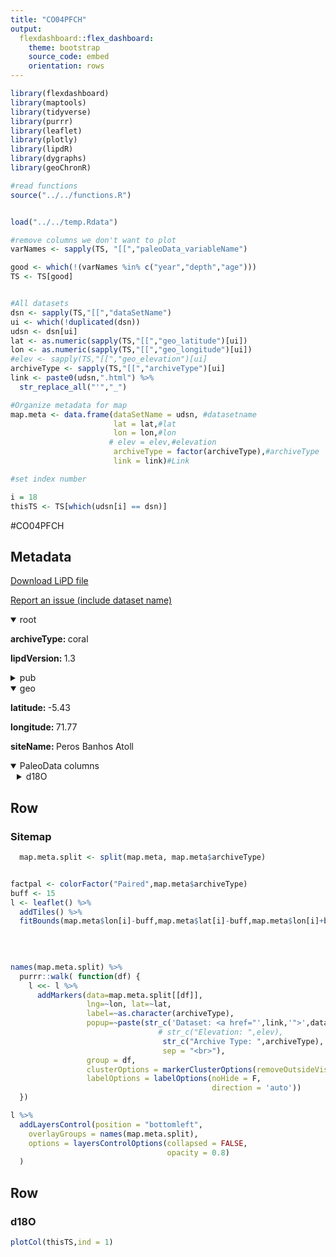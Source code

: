 ```yaml
---
title: "CO04PFCH"
output: 
  flexdashboard::flex_dashboard:
    theme: bootstrap
    source_code: embed
    orientation: rows
---
```


```r
library(flexdashboard)
library(maptools)
library(tidyverse)
library(purrr)
library(leaflet)
library(plotly)
library(lipdR)
library(dygraphs)
library(geoChronR)

#read functions
source("../../functions.R")


load("../../temp.Rdata")

#remove columns we don't want to plot
varNames <- sapply(TS, "[[","paleoData_variableName")

good <- which(!(varNames %in% c("year","depth","age")))
TS <- TS[good]


#All datasets
dsn <- sapply(TS,"[[","dataSetName")
ui <- which(!duplicated(dsn))
udsn <- dsn[ui]
lat <- as.numeric(sapply(TS,"[[","geo_latitude")[ui])
lon <- as.numeric(sapply(TS,"[[","geo_longitude")[ui])
#elev <- sapply(TS,"[[","geo_elevation")[ui]
archiveType <- sapply(TS,"[[","archiveType")[ui]
link <- paste0(udsn,".html") %>% 
  str_replace_all("'","_")

#Organize metadata for map
map.meta <- data.frame(dataSetName = udsn, #datasetname
                       lat = lat,#lat
                       lon = lon,#lon
                      # elev = elev,#elevation
                       archiveType = factor(archiveType),#archiveType
                       link = link)#Link

#set index number

i = 18
thisTS <- TS[which(udsn[i] == dsn)]
```
#CO04PFCH

Metadata {.sidebar}
-------------------------------------
[Download LiPD file](CO04PFCH.lpd)
            

[Report an issue (include dataset name)](https://github.com/nickmckay/LiPDverse/issues)

<details open style="margin-left: 0px">
<summary>root</summary>
<p style="margin-left: 0px"><strong>archiveType: </strong>coral
<p style="margin-left: 0px"><strong>lipdVersion: </strong>1.3
</details>
<details>
<summary>pub</summary>
<details style="margin-left: 10px">
<summary>pub1</summary>
<p style="margin-left: 10px"><strong>author: </strong>Pfeiffer, M., W.-C. Dullo, and A. Eisenhauer
<p style="margin-left: 10px"><strong>pubYear: </strong>2004
<p style="margin-left: 10px"><strong>DOI: </strong>10.1016/j.yqres.2004.02.009
</details>
<details style="margin-left: 10px">
<summary>pub2</summary>
<p style="margin-left: 10px"><strong>author: </strong>Pfeiffer, M.
<p style="margin-left: 10px"><strong>pubYear: </strong>2004
</details>
<details style="margin-left: 10px">
<summary>pub3</summary>
<p style="margin-left: 10px"><strong>author: </strong>Pfeiffer, M.
<p style="margin-left: 10px"><strong>pubYear: </strong>2004
</details>
<details style="margin-left: 10px">
<summary>pub4</summary>
</details>
</details>
<details open style="margin-left: 0px">
<summary>geo</summary>
<p style="margin-left: 0px"><strong>latitude: </strong>-5.43
<p style="margin-left: 0px"><strong>longitude: </strong>71.77
<p style="margin-left: 0px"><strong>siteName: </strong>Peros Banhos Atoll
</details>
<details open>
<summary>PaleoData columns</summary>
<details style="margin-left: 10px">
<summary>d18O</summary>
<p style="margin-left: 10px"><strong>TSid: </strong>CO04PFCH02A
<p style="margin-left: 10px"><strong>variableName: </strong>d18O
<p style="margin-left: 10px"><strong>units: </strong>permil
<p style="margin-left: 10px"><strong>description: </strong>carbonate
<details>
<summary>interpretation</summary>
<details style="margin-left: 20px">
<summary>1</summary>
<p style="margin-left: 20px"><strong>basis: </strong>We find strong correlations between coral y18O, precipitation, and OLR, but also between coral y18O and SST
<p style="margin-left: 20px"><strong>interpDirection: </strong>decrease/increase
<p style="margin-left: 20px"><strong>scope: </strong>climate
<p style="margin-left: 20px"><strong>variable: </strong>temperature and salinity
<p style="margin-left: 20px"><strong>variableDetail: </strong>sea surface
</details>
<details style="margin-left: 20px">
<summary>2</summary>
<p style="margin-left: 20px"><strong>basis: </strong>However, over the entire time interval compared, maximum variations of mean summer SST are 1jC, which would account for approximately 0.20x in coral y18O (Juillet- Leclerc and Schmidt, 2001). Over the same period, mean summer coral y18O varies by as much as 0.7x (GIM) and 0.4x (COI-5) (Fig. 4); i.e., the maximum SST contribution to the coral isotopic signal is 29% (GIM) and 50% (COI-5)
<p style="margin-left: 20px"><strong>direction: </strong>decrease
<p style="margin-left: 20px"><strong>fraction: </strong>29%
<p style="margin-left: 20px"><strong>inferredMaterial: </strong>seawater
<p style="margin-left: 20px"><strong>integrationTime: </strong>2
<p style="margin-left: 20px"><strong>integrationTimeBasis: </strong>A simple chronology based on these density bands in both corals temporally aligned anomalous 18O-depleted years precisely in the same years (e.g., 1972?1973, 1982? 1983). During these years, there were noted positive precipitation and/or SST anomalies. We then assigned February 15 to the most negative isotopic values. This is, on average, the wettest month. We then interpolated linearly between the anchor points to obtain bimonthly records of coral y18O.
<p style="margin-left: 20px"><strong>integrationTimeUnits: </strong>month
<p style="margin-left: 20px"><strong>mathematicalRelation: </strong>linear
<p style="margin-left: 20px"><strong>rank: </strong>2
<p style="margin-left: 20px"><strong>scope: </strong>isotope
<p style="margin-left: 20px"><strong>variable: </strong>Temperature_water
</details>
<details style="margin-left: 20px">
<summary>3</summary>
<p style="margin-left: 20px"><strong>basis: </strong>Core GIM correlates more strongly with precipitation and OLR than COI-5 (Table 1). Note that years of high rainfall coincide with years of large negative coral y18O anomalies in the wet season (and high amplitudes of the annual cycle,
<p style="margin-left: 20px"><strong>direction: </strong>increase
<p style="margin-left: 20px"><strong>inferredMaterial: </strong>seawater
<p style="margin-left: 20px"><strong>integrationTime: </strong>2
<p style="margin-left: 20px"><strong>integrationTimeBasis: </strong>A simple chronology based on these density bands in both corals temporally aligned anomalous 18O-depleted years precisely in the same years (e.g., 1972?1973, 1982? 1983). During these years, there were noted positive precipitation and/or SST anomalies. We then assigned February 15 to the most negative isotopic values. This is, on average, the wettest month. We then interpolated linearly between the anchor points to obtain bimonthly records of coral y18O.
<p style="margin-left: 20px"><strong>integrationTimeUnits: </strong>month
<p style="margin-left: 20px"><strong>mathematicalRelation: </strong>linear
<p style="margin-left: 20px"><strong>rank: </strong>1
<p style="margin-left: 20px"><strong>scope: </strong>isotope
<p style="margin-left: 20px"><strong>variable: </strong>Salinity_water
</details>
</details>
</details>

Row
-----------------------------------------------------------------------

### Sitemap

```r
  map.meta.split <- split(map.meta, map.meta$archiveType)


factpal <- colorFactor("Paired",map.meta$archiveType)
buff <- 15
l <- leaflet() %>% 
  addTiles() %>% 
  fitBounds(map.meta$lon[i]-buff,map.meta$lat[i]-buff,map.meta$lon[i]+buff,map.meta$lat[i]+buff)
  

  
  
names(map.meta.split) %>%
  purrr::walk( function(df) {
    l <<- l %>%
      addMarkers(data=map.meta.split[[df]],
                 lng=~lon, lat=~lat,
                 label=~as.character(archiveType),
                 popup=~paste(str_c('Dataset: <a href="',link,'">',dataSetName,'</a>'),
                                 # str_c("Elevation: ",elev),
                                  str_c("Archive Type: ",archiveType),
                                  sep = "<br>"),
                 group = df,
                 clusterOptions = markerClusterOptions(removeOutsideVisibleBounds = F),
                 labelOptions = labelOptions(noHide = F,
                                             direction = 'auto'))
  })

l %>%
  addLayersControl(position = "bottomleft",
    overlayGroups = names(map.meta.split),
    options = layersControlOptions(collapsed = FALSE,
                                   opacity = 0.8)
  )
```

Row {.tabset .tabset-fade}
-----------------------------------------------------------------------

### d18O
```r
plotCol(thisTS,ind = 1)
```
